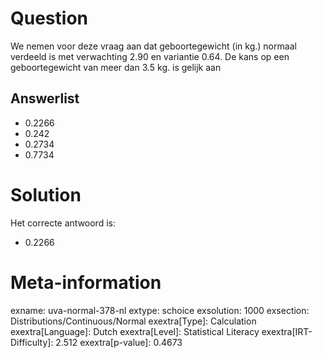 Question
========

We nemen voor deze vraag aan dat geboortegewicht (in kg.) normaal
verdeeld is met verwachting 2.90 en variantie 0.64. De kans op een
geboortegewicht van meer dan 3.5 kg. is gelijk aan

Answerlist
----------

* 0.2266
* 0.242
* 0.2734
* 0.7734

Solution
========

Het correcte antwoord is: 

* 0.2266

Meta-information
================
exname: uva-normal-378-nl
extype: schoice
exsolution: 1000
exsection: Distributions/Continuous/Normal
exextra[Type]: Calculation
exextra[Language]: Dutch
exextra[Level]: Statistical Literacy
exextra[IRT-Difficulty]: 2.512
exextra[p-value]: 0.4673
